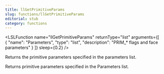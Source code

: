 ```yaml
---
title: llGetPrimitiveParams
slug: functions/llGetPrimitiveParams
editorial: stub
category: functions
---
```


<LSLFunction
	name="llGetPrimitiveParams"
	returnType="list"
	arguments={[
	{
		"name": "Parameters",
		"type": "list",
		"description": "PRIM_* flags and face parameters"
	}
]}
	sleep={0.2}
/>

Returns the primitive parameters specified in the parameters list.

Returns primitive parameters specified in the Parameters list.
